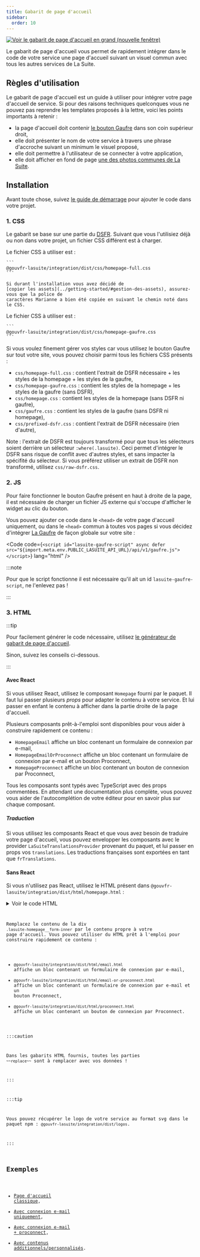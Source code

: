 ```yaml
---
title: Gabarit de page d'accueil
sidebar:
  order: 10
---
```



<p>
  <a href={assetHomepage.src} target="_blank">
    <Image
      src={assetHomepage}
      alt="Voir le gabarit de page d'accueil en grand (nouvelle fenêtre)"
    />
  </a>
</p>

Le gabarit de page d'accueil vous permet de rapidement intégrer dans le code de votre service une
page d'accueil suivant un visuel commun avec tous les autres services de La Suite.

## Règles d'utilisation

Le gabarit de page d'accueil est un guide à utiliser pour intégrer votre page d'accueil de service.
Si pour des raisons techniques quelconques vous ne pouvez pas reprendre les templates proposés à la
lettre, voici les points importants à retenir :

- la page d'accueil doit contenir [le bouton Gaufre](../gaufre) dans son coin supérieur droit,
- elle doit présenter le nom de votre service à travers une phrase d'accroche suivant un minimum le
  visuel proposé,
- elle doit permettre à l'utilisateur de se connecter à votre application,
- elle doit afficher en fond de page
  [une des photos communes de La Suite](/reference/api#arrière-plan-de-page-daccueil).

## Installation

Avant toute chose, suivez [le guide de démarrage](/guides/getting-started/#installation) pour
ajouter le code dans votre projet.

### 1. CSS

Le gabarit se base sur une partie du [DSFR](https://www.systeme-de-design.gouv.fr/). Suivant que
vous l'utilisiez déjà ou non dans votre projet, un fichier CSS différent est à charger.

<Tabs>
  <TabItem label="Vous n'utilisez pas le DSFR">
    Le fichier CSS à utiliser est :

    ```
    @gouvfr-lasuite/integration/dist/css/homepage-full.css
    ```

    Si durant l'installation vous avez décidé de
    [copier les assets](../getting-started/#gestion-des-assets), assurez-vous que la police de
    caractères Marianne a bien été copiée en suivant le chemin noté dans le CSS.

  </TabItem>
  <TabItem label="Vous utilisez déjà le DSFR">
    Le fichier CSS à utiliser est :

    ```
    @gouvfr-lasuite/integration/dist/css/homepage-gaufre.css
    ```

  </TabItem>
</Tabs>

Si vous voulez finement gérer vos styles car vous utilisez le bouton Gaufre sur tout votre site,
vous pouvez choisir parmi tous les fichiers CSS présents :

- `css/homepage-full.css` : contient l'extrait de DSFR nécessaire + les styles de la homepage + les
  styles de la gaufre,
- `css/homepage-gaufre.css` : contient les styles de la homepage + les styles de la gaufre (sans
  DSFR),
- `css/homepage.css` : contient les styles de la homepage (sans DSFR ni gaufre),
- `css/gaufre.css` : contient les styles de la gaufre (sans DSFR ni homepage),
- `css/prefixed-dsfr.css` : contient l'extrait de DSFR nécessaire (rien d'autre),

Note : l'extrait de DSFR est toujours transformé pour que tous les sélecteurs soient derrière un
sélecteur `:where(.lasuite)`. Ceci permet d'intégrer le DSFR sans risque de conflit avec d'autres
styles, et sans impacter la spécifité du sélecteur. Si vous préférez utiliser un extrait de DSFR non
transformé, utilisez `css/raw-dsfr.css`.

### 2. JS

Pour faire fonctionner le bouton Gaufre présent en haut à droite de la page, il est nécessaire de
charger un fichier JS externe qui s'occupe d'afficher le widget au clic du bouton.

Vous pouvez ajouter ce code dans le `<head>` de votre page d'accueil uniquement, ou dans le `<head>`
commun à toutes vos pages si vous décidez d'intégrer [La Gaufre](../gaufre) de façon globale sur
votre site :

<Code
  code={`<script id="lasuite-gaufre-script" async defer src="${import.meta.env.PUBLIC_LASUITE_API_URL}/api/v1/gaufre.js"></script>`}
  lang="html"
/>

:::note

Pour que le script fonctionne il est nécessaire qu'il ait un id `lasuite-gaufre-script`, ne
l'enlevez pas !

:::

### 3. HTML

:::tip

Pour facilement générer le code nécessaire, utilisez
[le générateur de gabarit de page d'accueil](../homepage-generator).

Sinon, suivez les conseils ci-dessous.

:::

#### Avec React

Si vous utilisez React, utilisez le composant `Homepage` fourni par le paquet. Il faut lui passer
plusieurs _props_ pour adapter le contenu à votre service. Et lui passer en enfant le contenu à
afficher dans la partie droite de la page d'accueil.

Plusieurs composants prêt-à-l'emploi sont disponibles pour vous aider à construire rapidement ce
contenu :

- `HomepageEmail` affiche un bloc contenant un formulaire de connexion par e-mail,
- `HomepageEmailOrProconnect` affiche un bloc contenant un formulaire de connexion par e-mail et un
  bouton Proconnect,
- `HomepageProconnect` affiche un bloc contenant un bouton de connexion par Proconnect,

Tous les composants sont typés avec TypeScript avec des props commentées. En attendant une
documentation plus complète, vous pouvez vous aider de l'autocomplétion de votre éditeur pour en
savoir plus sur chaque composant.

##### Traduction

Si vous utilisez les composants React et que vous avez besoin de traduire votre page d'accueil, vous
pouvez envelopper les composants avec le provider `LaSuiteTranslationsProvider` provenant du paquet,
et lui passer en props vos `translations`. Les traductions françaises sont exportées en tant que
`frTranslations`.

#### Sans React

Si vous n'utilisez pas React, utilisez le HTML présent dans
`@gouvfr-lasuite/integration/dist/html/homepage.html` :

<details>
  <summary>Voir le code HTML</summary>
  <Code
    code={homepageHtml}
    lang="html"
    title="@gouvfr-lasuite/integration/dist/html/homepage.html"
  />
</details>

Remplacez le contenu de la div `.lasuite-homepage__form-inner` par le contenu propre à votre page
d'accueil. Vous pouvez utiliser du HTML prêt à l'emploi pour construire rapidement ce contenu :

- `@gouvfr-lasuite/integration/dist/html/email.html` affiche un bloc contenant un formulaire de
  connexion par e-mail,
- `@gouvfr-lasuite/integration/dist/html/email-or-proconnect.html` affiche un bloc contenant un
  formulaire de connexion par e-mail et un bouton Proconnect,
- `@gouvfr-lasuite/integration/dist/html/proconnect.html` affiche un bloc contenant un bouton de
  connexion par Proconnect.

:::caution

Dans les gabarits HTML fournis, toutes les parties `~~replace~~` sont à remplacer avec vos données !

:::

:::tip

Vous pouvez récupérer le logo de votre service au format svg dans le paquet npm :
`@gouvfr-lasuite/integration/dist/logos`.

:::

## Exemples

- [Page d'accueil classique](/examples/homepage/default),
- [Avec connexion e-mail uniquement](/examples/homepage/email),
- [Avec connexion e-mail + proconnect](/examples/homepage/email-proconnect),
- [Avec contenus additionnels/personnalisés](/examples/homepage/custom).
